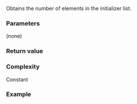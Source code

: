 {{cpp/utility/initializer_list/title|size}}
{{cpp/utility/initializer_list/navbar}}
{{ddcla|since=c++11|constexpr=c++14|
size_type size() const noexcept;
}}

Obtains the number of elements in the initializer list.

===Parameters===
(none)

===Return value===
{{c|std::distance(begin(), end())}}

===Complexity===
Constant

===Example===
{{example
|code=
#include &lt;initializer_list&gt;

static_assert(std::initializer_list{1, 2, 3}.size() == 3);

int main() {}
}}

{{langlinks|de|es|fr|it|ja|pt|ru|zh}}